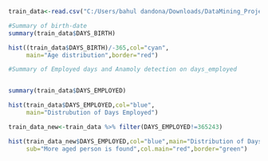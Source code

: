 ```{r}
train_data<-read.csv("C:/Users/bahul dandona/Downloads/DataMining_Project/application_train.csv")
```

```{r}
#Summary of birth-date
summary(train_data$DAYS_BIRTH)

hist((train_data$DAYS_BIRTH)/-365,col="cyan",
     main="Age distribution",border="red")
```
```{r}

#Summary of Employed days and Anamoly detection on days_employed


summary(train_data$DAYS_EMPLOYED)

hist(train_data$DAYS_EMPLOYED,col="blue",
     main="Distrubution of Days Employed")
```

```{r}
train_data_new<-train_data %>% filter(DAYS_EMPLOYED!=365243)

hist(train_data_new$DAYS_EMPLOYED,col="blue",main="Distribution of Days Employed",
     sub="More aged person is found",col.main="red",border="green")
```

